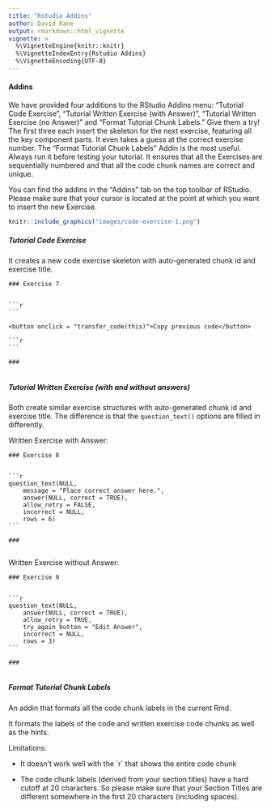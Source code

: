 ```yaml
---
title: "Rstudio Addins"
author: David Kane
output: rmarkdown::html_vignette
vignette: >
  %\VignetteEngine{knitr::knitr}
  %\VignetteIndexEntry{Rstudio Addins}
  %\VignetteEncoding{UTF-8}
---
```




#### Addins

We have provided four additions to the RStudio Addins menu: "Tutorial Code Exercise", "Tutorial Written Exercise (with Answer)", "Tutorial Written Exercise (no Answer)" and "Format Tutorial Chunk Labels." Give them a try! The first three each insert the skeleton for the next exercise, featuring all the key component parts. It even takes a guess at the correct exercise number.  The "Format Tutorial Chunk Labels" Addin is the most useful. Always run it before testing your tutorial. It ensures that all the Exercises are sequentially numbered and that all the code chunk names are correct and unique.

You can find the addins in the "Addins" tab on the top toolbar of RStudio. Please make sure that your cursor is located at the point at which you want to insert the new Exercise. 

```r
knitr::include_graphics("images/code-exercise-1.png")
```

##### Tutorial Code Exercise

It creates a new code exercise skeleton with auto-generated chunk id and exercise title.


````verbatim
### Exercise 7


```r

```

<button onclick = "transfer_code(this)">Copy previous code</button>

```r

```

###


````


##### Tutorial Written Exercise (with and without answers)

Both create similar exercise structures with auto-generated chunk id and exercise title. The difference is that the `question_text()` options are filled in differently.

Written Exercise with Answer:

````verbatim
### Exercise 8


```r
question_text(NULL,
	message = "Place correct answer here.",
	answer(NULL, correct = TRUE),
	allow_retry = FALSE,
	incorrect = NULL,
	rows = 6)
```

###


````

Written Exercise without Answer:

````verbatim
### Exercise 9


```r
question_text(NULL,
	answer(NULL, correct = TRUE),
	allow_retry = TRUE,
	try_again_button = "Edit Answer",
	incorrect = NULL,
	rows = 3)
```

###


````

##### Format Tutorial Chunk Labels

<!-- DK: Fix this section. Maybe don't use images? -->

An addin that formats all the code chunk labels in the current Rmd.

It formats the labels of the code and written exercise code chunks as well as the hints.

Limitations:

- It doesn't work well with the \`r\` that shows the entire code chunk

- The code chunk labels (derived from your section titles) have a hard cutoff at 20 characters. So please make sure that your Section Titles are different somewhere in the first 20 characters (including spaces).




